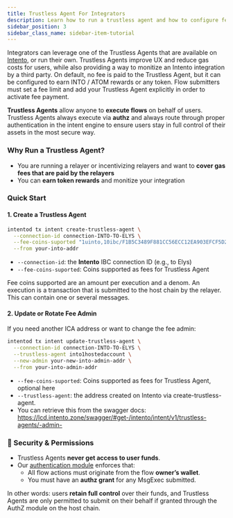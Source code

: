 ```yaml
---
title: Trustless Agent For Integrators
description: Learn how to run a trustless agent and how to configure fee admin for your integration
sidebar_position: 3
sidebar_class_name: sidebar-item-tutorial
---
```


Integrators can leverage one of the Trustless Agents that are available on [Intento](https://api-mainnet.intento.zone/intento/intent/v1/trustless-agents), or run their own.
Trustless Agents improve UX and reduce gas costs for users, while also providing a way to monitize an Intento integration by a third party. 
On default, no fee is paid to the Trustless Agent, but it can be configured to earn INTO / ATOM rewards or any token. Flow submitters must set a fee limit and add your Trustless Agent explicitly in order to activate fee payment.

**Trustless Agents** allow anyone to **execute flows** on behalf of users. Trustless Agents always execute via **authz** and always route through proper authentication in the intent engine to ensure users stay in full control of their assets in the most secure way.

### Why Run a Trustless Agent?

- You are running a relayer or incentivizing relayers and want to **cover gas fees that are paid by the relayers**
- You can **earn token rewards** and monitize your integration

### Quick Start

#### 1. Create a Trustless Agent

```bash
intentod tx intent create-trustless-agent \
  --connection-id connection-INTO-TO-ELYS \
  --fee-coins-suported "1uinto,10ibc/F1B5C3489F881CC56ECC12EA903EFCF5D200B4D8123852C191A88A31AC79A8E4" \
  --from your-into-addr
```

- `--connection-id`: the **Intento** IBC connection ID (e.g., to Elys)
- `--fee-coins-suported`: Coins supported as fees for Trustless Agent

Fee coins supported are an amount per execution and a denom. An execution is a transaction that is submitted to the host chain by the relayer. This can contain one or several messages.

#### 2. Update or Rotate Fee Admin

If you need another ICA address or want to change the fee admin:

```bash
intentod tx intent update-trustless-agent \
  --connection-id connection-INTO-TO-ELYS \
  --trustless-agent into1hostedaccount \
  --new-admin your-new-into-admin-addr \
  --from your-into-admin-addr
```

- `--fee-coins-suported`: Coins supported as fees for Trustless Agent, optional here
- `--trustless-agent`: the address created on Intento via create-trustless-agent.
- You can retrieve this from the swagger docs: https://lcd.intento.zone/swagger/#get-/intento/intent/v1/trustless-agents/-admin-

### 🔐 Security & Permissions

- Trustless Agents **never get access to user funds**.
- Our [authentication module](../reference/intent-engine/authentication) enforces that:
  - All flow actions must originate from the flow **owner’s wallet**.
  - You must have an **authz grant** for any MsgExec submitted.

In other words: users **retain full control** over their funds, and Trustless Agents are only permitted to submit on their behalf if granted through the AuthZ module on the host chain.